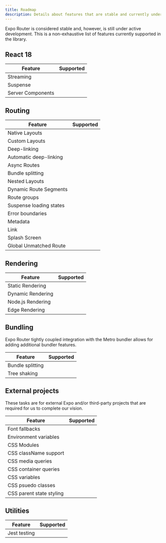 ```yaml
---
title: Roadmap
description: Details about features that are stable and currently under active development in Expo Router.
---
```



Expo Router is considered stable and, however, is still under active development. This is a non-exhaustive list of features currently supported in the library.

## React 18

| Feature           | Supported           |
| ----------------- | ------------------- |
| Streaming         | <YesIcon />         |
| Suspense          | <PendingIcon />     |
| Server Components | <Lightbulb03Icon /> |

## Routing

| Feature                 | Supported       |
| ----------------------- | --------------- |
| Native Layouts          | <YesIcon />     |
| Custom Layouts          | <YesIcon />     |
| Deep-linking            | <YesIcon />     |
| Automatic deep-linking  | <PendingIcon /> |
| Async Routes            | <PendingIcon /> |
| Bundle splitting        | <PendingIcon /> |
| Nested Layouts          | <YesIcon />     |
| Dynamic Route Segments  | <YesIcon />     |
| Route groups            | <YesIcon />     |
| Suspense loading states | <PendingIcon /> |
| Error boundaries        | <YesIcon />     |
| Metadata                | <PendingIcon /> |
| Link                    | <YesIcon />     |
| Splash Screen           | <YesIcon />     |
| Global Unmatched Route  | <YesIcon />     |

## Rendering

| Feature           | Supported   |
| ----------------- | ----------- |
| Static Rendering  | <YesIcon /> |
| Dynamic Rendering | <YesIcon /> |
| Node.js Rendering | <YesIcon /> |
| Edge Rendering    | <YesIcon /> |

## Bundling

Expo Router tightly coupled integration with the Metro bundler allows for adding additional bundler features.

| Feature          | Supported       |
| ---------------- | --------------- |
| Bundle splitting | <PendingIcon /> |
| Tree shaking     | <PendingIcon /> |

## External projects

These tasks are for external Expo and/or third-party projects that are required for us to complete our vision.

| Feature                  | Supported       |
| ------------------------ | --------------- |
| Font fallbacks           | <PendingIcon /> |
| Environment variables    | <PendingIcon /> |
| CSS Modules              | <PendingIcon /> |
| CSS className support    | <PendingIcon /> |
| CSS media queries        | <PendingIcon /> |
| CSS container queries    | <PendingIcon /> |
| CSS variables            | <PendingIcon /> |
| CSS psuedo classes       | <PendingIcon /> |
| CSS parent state styling | <PendingIcon /> |

## Utilities

| Feature      | Supported       |
| ------------ | --------------- |
| Jest testing | <PendingIcon /> |
